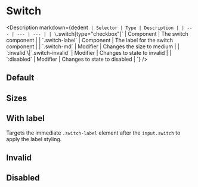 
<Meta of={SwitchStories} />

# Switch

<Description
  markdown={dedent`
    | Selector | Type | Description |
    | --- | --- | --- |
    | \`.switch[type="checkbox"]\` | Component | The switch component |
    | \`.switch-label\` | Component | The label for the switch component |
    | \`.switch-md\` | Modifier | Changes the size to medium |
    | \`:invalid\`\\|\`.switch-invalid\` | Modifier | Changes to state to invalid |
    | \`:disabled\` | Modifier | Changes to state to disabled |
  `}
/>

## Default

<Canvas of={SwitchStories.Default} />

## Sizes

<Canvas of={SwitchStories.Sizes} />

## With label

Targets the immediate `.switch-label` element after the `input.switch` to apply the label styling.

<Canvas of={SwitchStories.WithLabel} />

## Invalid

<Canvas of={SwitchStories.Invalid} />

## Disabled

<Canvas of={SwitchStories.Disabled} />
